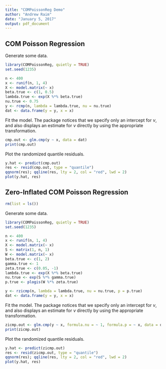 ```yaml
---
title: "COMPoissonReg Demo"
author: "Andrew Raim"
date: "January 5, 2017"
output: pdf_document
---
```


## COM Poisson Regression

Generate some data.

```r
library(COMPoissonReg, quietly = TRUE)
set.seed(1235)

n <- 400
x <- runif(n, 1, 4)
X <- model.matrix(~ x)
beta.true <- c(1, 0.5)
lambda.true <- exp(X %*% beta.true)
nu.true <- 0.75
y <- rcmp(n, lambda = lambda.true, nu = nu.true)
dat <- data.frame(y = y, x = x)
```

Fit the model. The package notices that we specify only an intercept for $\nu$, and also displays an estimate for $\nu$ directly by using the appropriate transformation.

```r
cmp.out <- glm.cmp(y ~ x, data = dat)
print(cmp.out)
```

Plot the randomized quantile residuals.

```r
y.hat <- predict(cmp.out)
res <- resid(cmp.out, type = "quantile")
qqnorm(res); qqline(res, lty = 2, col = "red", lwd = 2)
plot(y.hat, res)
```

## Zero-Inflated COM Poisson Regression

```r
rm(list = ls())
```


Generate some data.

```r
library(COMPoissonReg, quietly = TRUE)
set.seed(1235)

n <- 400
x <- runif(n, 1, 4)
X <- model.matrix(~ x)
S <- matrix(1, n, 1)
W <- model.matrix(~ x)
beta.true <- c(1, 2)
gamma.true <- 1
zeta.true <- c(0.05, -1)
lambda.true <- exp(X %*% beta.true)
nu.true <- exp(S %*% gamma.true)
p.true <- plogis(W %*% zeta.true)

y <- rzicmp(n, lambda = lambda.true, nu = nu.true, p = p.true)
dat <- data.frame(y = y, x = x)
```

Fit the model. The package notices that we specify only an intercept for $\nu$, and also displays an estimate for $\nu$ directly by using the appropriate transformation.

```r
zicmp.out <- glm.cmp(y ~ x, formula.nu = ~ 1, formula.p = ~ x, data = dat)
print(zicmp.out)
```

Plot the randomized quantile residuals.

```r
y.hat <- predict(zicmp.out)
res <- resid(zicmp.out, type = "quantile")
qqnorm(res); qqline(res, lty = 2, col = "red", lwd = 2)
plot(y.hat, res)
```